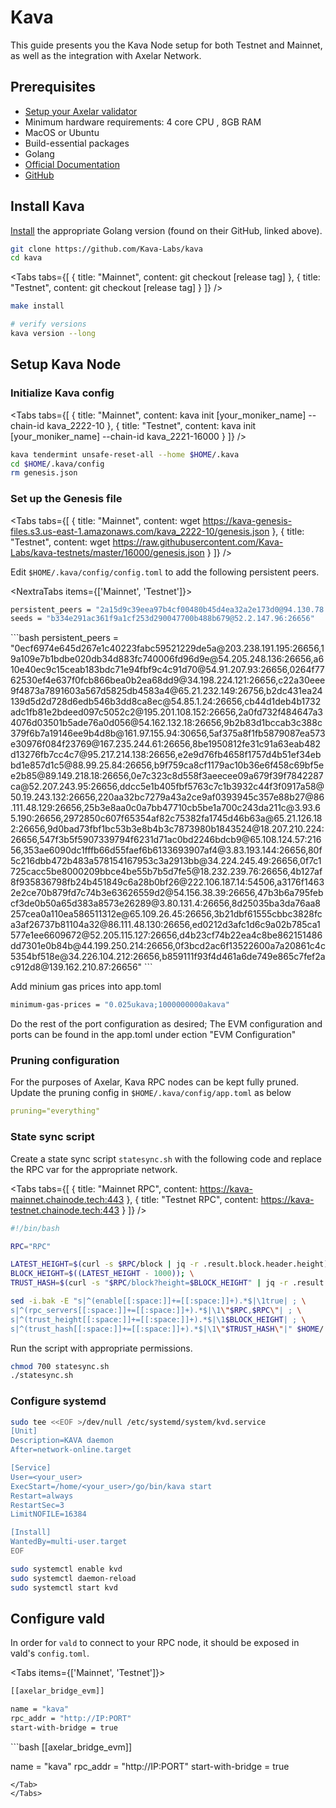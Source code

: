 # Kava


This guide presents you the Kava Node setup for both Testnet and Mainnet, as well as the integration with Axelar Network.

## Prerequisites

- [Setup your Axelar validator](/validator/setup)
- Minimum hardware requirements: 4 core CPU , 8GB RAM
- MacOS or Ubuntu
- Build-essential packages
- Golang
- [Official Documentation](https://docs.kava.io/docs/participate/validator-node/)
- [GitHub](https://github.com/Kava-Labs/kava)

## Install Kava

[Install](https://go.dev/doc/install) the appropriate Golang version (found on their GitHub, linked above).

```bash
git clone https://github.com/Kava-Labs/kava
cd kava
```

<Tabs tabs={[
{
title: "Mainnet",
content: <CodeBlock language="bash">
git checkout [release tag]
</CodeBlock>
},
{
title: "Testnet",
content: <CodeBlock language="bash">
git checkout [release tag]
</CodeBlock>
}
]} />

```bash
make install

# verify versions
kava version --long
```

## Setup Kava Node

### Initialize Kava config
<Tabs tabs={[
{
title: "Mainnet",
content: <CodeBlock language="bash">
kava init [your_moniker_name] --chain-id kava_2222-10
</CodeBlock>
},
{
title: "Testnet",
content: <CodeBlock language="bash">
kava init [your_moniker_name] --chain-id kava_2221-16000
</CodeBlock>
}
]} />

```bash
kava tendermint unsafe-reset-all --home $HOME/.kava
cd $HOME/.kava/config
rm genesis.json
```

### Set up the Genesis file
<Tabs tabs={[
{
title: "Mainnet",
content: <CodeBlock language="bash">
wget https://kava-genesis-files.s3.us-east-1.amazonaws.com/kava_2222-10/genesis.json
</CodeBlock>
},
{
title: "Testnet",
content: <CodeBlock language="bash">
wget https://raw.githubusercontent.com/Kava-Labs/kava-testnets/master/16000/genesis.json
</CodeBlock>
}
]} />

Edit `$HOME/.kava/config/config.toml` to add the following persistent peers.

<NextraTabs items={['Mainnet', 'Testnet']}>
  <NextraTab>
  ```bash
persistent_peers = "2a15d9c39eea97b4cf00480b45d4ea32a2e173d0@94.130.78.22:26656,5a933891627e8bde0c4bd0b43c9f99b706e520a2@141.95.99.214:11656,ab3064c37d406245fa2d6e6109395518e8ac8a4c@95.111.255.148:26656,41d88639239c55fd37279d24df507238e1c417ea@85.237.192.104:26656,b23050c89f8cb2f4099688b2bcd60f49b15f41d1@95.214.53.217:26656,d5db8898d40054c07442f3364b32f7fac2752f5e@188.34.178.92:26656,fc34d9a3aff6026a3dbd531a96a50680df61dd91@50.116.3.21:26656,50e4cad7d5e28f7b6495168f92e12bf810e293fd@142.132.152.187:10856,6885971cdb724fa93034fb9e6a11113a6f555d2a@15.235.53.92:11656,7b5a2b519cb5a7d70f0fc5842829d4cce1262585@65.108.121.153:26656,51cfccb07d5a45efdf98d005159c01f0656751ad@54.165.27.59:26656,f7c894901f450b92614fd051d10854d168ec30b5@65.21.94.20:10856,7393ed21b6dc516fcc0ad33c4fe42bdd295d2795@18.206.217.244:26656,508d7ec33c7f3c9c479ca9b845cadbbefee670f7@162.55.133.237:21656,d68410115d7681196651e7fece9e4cafc0456856@3.0.206.176:26656,4cfdd459466cfd492d66b7a5fe26cde96e35d735@182.48.203.7:26656,63ec88e98fc267fb82fa62a51ca5c0a2c115d749@51.38.53.4:27656,ebc272824924ea1a27ea3183dd0b9ba713494f83@185.16.39.172:26656,4efe3caf3b8c0ca197d40756f3bb1bd6081bf18d@51.210.220.20:36656,c124ce0b508e8b9ed1c5b6957f362225659b5343@136.243.248.185:26656,82588f011491c6100d922d133f52fc23460b9231@95.217.91.233:26656,8b5c4a890c8ae7efbbe3360af71be1c3c3a9e12e@121.78.241.68:46656,ce203135031ab08fc0ddff5bd13806e25f21b91d@3.115.125.121:26656,dcd6026ebe5586ed0e94751090f8290b5997666b@5.189.165.172:26656,bc61c26018f65e54232b7e9e99bf7599dffeb78b@13.56.56.180:26656"\\
seeds = "b334e291ac361f9a1cf253d290047700b488b679@52.2.147.96:26656"
  ```
  </NextraTab>
  <NextraTab>
  ```bash
  persistent_peers = "0ecf6974e645d267e1c40223fabc59521229de5a@203.238.191.195:26656,19a109e7b1bdbe020db34d883fc740006fd96d9e@54.205.248.136:26656,a610e40ec9c15ceab183bdc71e94fbf9c4c91d70@54.91.207.93:26656,0264f7762530ef4e637f0fcb866bea0b2ea68dd9@34.198.224.121:26656,c22a30eee9f4873a7891603a567d5825db4583a4@65.21.232.149:26756,b2dc431ea24139d5d2d728d6edb546b3dd8ca8ec@54.85.1.24:26656,cb44d1deb4b1732adc1fb81e2bdeed097c5052c2@195.201.108.152:26656,2a0fd732f484647a34076d03501b5ade76a0d056@54.162.132.18:26656,9b2b83d1bccab3c388c379f6b7a19146ee9b4d8b@161.97.155.94:30656,5af375a8f1fb5879087ea573e30976f084f23769@167.235.244.61:26656,8be1950812fe31c91a63eab482d13276fb7cc4c7@95.217.214.138:26656,e2e9d76fb4658f1757d4b51ef34ebbd1e857d1c5@88.99.25.84:26656,b9f759ca8cf1179ac10b36e6f458c69bf5ee2b85@89.149.218.18:26656,0e7c323c8d558f3aeecee09a679f39f7842287ca@52.207.243.95:26656,ddcc5e1b405fbf5763c7c1b3932c44f3f0917a58@50.19.243.132:26656,220aa32bc7279a43a2ce9af0393945c357e88b27@86.111.48.129:26656,25b3e8aa0c0a7bb47710cb5be1a700c243da211c@3.93.65.190:26656,2972850c607f65354af82c75382fa1745d46b63a@65.21.126.182:26656,9d0bad73fbf1bc53b3e8b4b3c7873980b1843524@18.207.210.224:26656,547f3b5f5907339794f6231d71ac0bd2246bdcb9@65.108.124.57:21656,353ae6090dc1fffb66d55faef6b6133693907af4@3.83.193.144:26656,80f5c216dbb472b483a578154167953c3a2913bb@34.224.245.49:26656,0f7c1725cacc5be8000209bbce4be55b7b5d7fe5@18.232.239.76:26656,4b127af8f935836798fb24b451849c6a28b0bf26@222.106.187.14:54506,a3176f14632e2ce70b879fd7c74b3e63626559d2@54.156.38.39:26656,47b3b6a795febcf3de0b50a65d383a8573e26289@3.80.131.4:26656,8d25035ba3da76aa8257cea0a110ea586511312e@65.109.26.45:26656,3b21dbf61555cbbc3828fca3af26737b81104a32@86.111.48.130:26656,ed0212d3afc1d6c9a02b785ca1577e1ee6609672@52.205.115.127:26656,d4b23cf74b22ea4c8be862151486dd7301e0b84b@44.199.250.214:26656,0f3bcd2ac6f13522600a7a20861c4c5354bf518e@34.226.104.212:26656,b859111f93f4d461a6de749e865c7fef2ac912d8@139.162.210.87:26656"
  ```
  </NextraTab>
</NextraTabs>

Add minium gas prices into app.toml
```bash
minimum-gas-prices = "0.025ukava;1000000000akava"
```

Do the rest of the port configuration as desired; The EVM configuration and ports can be found in the app.toml under ection "EVM Configuration"

### Pruning configuration

For the purposes of Axelar, Kava RPC nodes can be kept fully pruned.
Update the pruning config in `$HOME/.kava/config/app.toml` as below
```yaml
pruning="everything"
```

### State sync script

Create a state sync script `statesync.sh` with the following code and replace the RPC var for the appropriate network.

<Tabs tabs={[
{
title: "Mainnet RPC",
content: <CodeBlock language="bash">
https://kava-mainnet.chainode.tech:443
</CodeBlock>
},
{
title: "Testnet RPC",
content: <CodeBlock language="bash">
https://kava-testnet.chainode.tech:443
</CodeBlock>
}
]} />

```bash
#!/bin/bash

RPC="RPC"

LATEST_HEIGHT=$(curl -s $RPC/block | jq -r .result.block.header.height); \
BLOCK_HEIGHT=$((LATEST_HEIGHT - 1000)); \
TRUST_HASH=$(curl -s "$RPC/block?height=$BLOCK_HEIGHT" | jq -r .result.block_id.hash)

sed -i.bak -E "s|^(enable[[:space:]]+=[[:space:]]+).*$|\1true| ; \
s|^(rpc_servers[[:space:]]+=[[:space:]]+).*$|\1\"$RPC,$RPC\"| ; \
s|^(trust_height[[:space:]]+=[[:space:]]+).*$|\1$BLOCK_HEIGHT| ; \
s|^(trust_hash[[:space:]]+=[[:space:]]+).*$|\1\"$TRUST_HASH\"|" $HOME/.kava/config/config.toml
```

Run the script with appropriate permissions.
```bash
chmod 700 statesync.sh
./statesync.sh
```

### Configure systemd
```bash
sudo tee <<EOF >/dev/null /etc/systemd/system/kvd.service
[Unit]
Description=KAVA daemon
After=network-online.target

[Service]
User=<your_user>
ExecStart=/home/<your_user>/go/bin/kava start
Restart=always
RestartSec=3
LimitNOFILE=16384

[Install]
WantedBy=multi-user.target
EOF

sudo systemctl enable kvd
sudo systemctl daemon-reload
sudo systemctl start kvd
```

## Configure vald

In order for `vald` to connect to your RPC node, it should be exposed in
vald's `config.toml`.

<Tabs items={['Mainnet', 'Testnet']}>
  <Tab>
  ```bash
  [[axelar_bridge_evm]]

  name = "kava"
  rpc_addr = "http://IP:PORT"
  start-with-bridge = true
  ```
  </Tab>
  <Tab>
  ```bash
  [[axelar_bridge_evm]]

  name = "kava"
  rpc_addr = "http://IP:PORT"
  start-with-bridge = true
  ```
  </Tab>
</Tabs>
